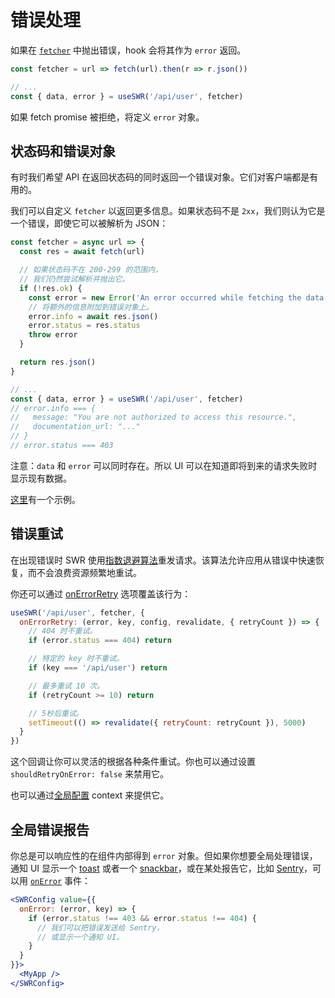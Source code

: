 
# 错误处理

如果在 [`fetcher`](/docs/data-fetching) 中抛出错误，hook 会将其作为 `error` 返回。 

```js
const fetcher = url => fetch(url).then(r => r.json())

// ...
const { data, error } = useSWR('/api/user', fetcher)
```

如果 fetch promise 被拒绝，将定义 `error` 对象。

## 状态码和错误对象

有时我们希望 API 在返回状态码的同时返回一个错误对象。它们对客户端都是有用的。

我们可以自定义 `fetcher` 以返回更多信息。如果状态码不是 `2xx`，我们则认为它是一个错误，即使它可以被解析为 JSON：

```js
const fetcher = async url => {
  const res = await fetch(url)

  // 如果状态码不在 200-299 的范围内，
  // 我们仍然尝试解析并抛出它。
  if (!res.ok) {
    const error = new Error('An error occurred while fetching the data.')
    // 将额外的信息附加到错误对象上。
    error.info = await res.json()
    error.status = res.status
    throw error
  }

  return res.json()
}

// ...
const { data, error } = useSWR('/api/user', fetcher)
// error.info === {
//   message: "You are not authorized to access this resource.",
//   documentation_url: "..."
// }
// error.status === 403
```

<Callout emoji="💡">
  注意：<code>data</code> 和 <code>error</code> 可以同时存在。所以 UI 可以在知道即将到来的请求失败时显示现有数据。 
</Callout>

[这里](/examples/error-handling)有一个示例。

## 错误重试

在出现错误时 SWR 使用[指数退避算法](https://en.wikipedia.org/wiki/Exponential_backoff)重发请求。该算法允许应用从错误中快速恢复，而不会浪费资源频繁地重试。

你还可以通过 [onErrorRetry](/docs/options#options) 选项覆盖该行为：

```js
useSWR('/api/user', fetcher, {
  onErrorRetry: (error, key, config, revalidate, { retryCount }) => {
    // 404 时不重试。
    if (error.status === 404) return

    // 特定的 key 时不重试。
    if (key === '/api/user') return

    // 最多重试 10 次。
    if (retryCount >= 10) return

    // 5秒后重试。
    setTimeout(() => revalidate({ retryCount: retryCount }), 5000)
  }
})
```

这个回调让你可以灵活的根据各种条件重试。你也可以通过设置 `shouldRetryOnError: false` 来禁用它。

也可以通过[全局配置](/docs/global-configuration) context 来提供它。

## 全局错误报告

你总是可以响应性的在组件内部得到 `error` 对象。但如果你想要全局处理错误，通知 UI 显示一个 [toast](https://vercel.com/design/toast) 或者一个 [snackbar](https://material.io/components/snackbars)，或在某处报告它，比如 [Sentry](https://sentry.io)，可以用 [`onError`](/docs/options#options) 事件：

```jsx
<SWRConfig value={{
  onError: (error, key) => {
    if (error.status !== 403 && error.status !== 404) {
      // 我们可以把错误发送给 Sentry，
      // 或显示一个通知 UI。
    }
  }
}}>
  <MyApp />
</SWRConfig>
```

